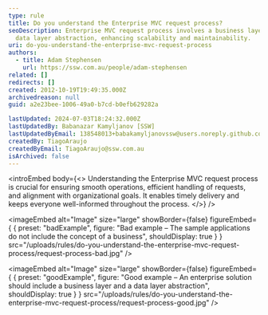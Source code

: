 ```yaml
---
type: rule
title: Do you understand the Enterprise MVC request process?
seoDescription: Enterprise MVC request process involves a business layer and
  data layer abstraction, enhancing scalability and maintainability.
uri: do-you-understand-the-enterprise-mvc-request-process
authors:
  - title: Adam Stephensen
    url: https://ssw.com.au/people/adam-stephensen
related: []
redirects: []
created: 2012-10-19T19:49:35.000Z
archivedreason: null
guid: a2e23bee-1006-49a0-b7cd-b0efb629282a

lastUpdated: 2024-07-03T18:24:32.000Z
lastUpdatedBy: Babanazar Kamyljanov [SSW]
lastUpdatedByEmail: 138548013+babakamyljanovssw@users.noreply.github.com
createdBy: TiagoAraujo
createdByEmail: TiagoAraujo@ssw.com.au
isArchived: false
---
```


<introEmbed
  body={<>
Understanding the Enterprise MVC request process is crucial for ensuring smooth operations, efficient handling of requests, and alignment with organizational goals. It enables timely delivery and keeps everyone well-informed throughout the process.
  </>}
/>

<imageEmbed
  alt="Image"
  size="large"
  showBorder={false}
  figureEmbed={ {
    preset: "badExample",
    figure: "Bad example – The sample applications do not include the concept of a business",
    shouldDisplay: true
  } }
  src="/uploads/rules/do-you-understand-the-enterprise-mvc-request-process/request-process-bad.jpg"
/>


<imageEmbed
  alt="Image"
  size="large"
  showBorder={false}
  figureEmbed={ {
    preset: "goodExample",
    figure: "Good example – An enterprise solution should include a business layer and a data layer abstraction",
    shouldDisplay: true
  } }
  src="/uploads/rules/do-you-understand-the-enterprise-mvc-request-process/request-process-good.jpg"
/>

